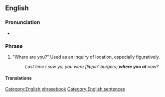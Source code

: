 ==English==

===Pronunciation===
* {{audio|en|En-au-where you at.ogg|Audio (AU)}}

===Phrase===
{{head|en|phrase}}

# {{lb|en|proscribed|nonstandard|slang|set phrase}} "Where are you?" Used as an inquiry of location, especially figuratively.
#: ''Last time I saw ya, you were flippin' burgers; '''where you at''' now?''

====Translations====
{{trans-see|where are you}}

[[Category:English phrasebook]]
[[Category:English sentences]]
